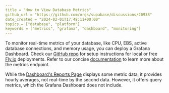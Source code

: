 ```yaml
---
title = "How to View Database Metrics"
github_url = "https://github.com/orgs/supabase/discussions/20938"
date_created = "2024-02-01T17:48:11+00:00"
topics = ["database", "platform"]
keywords = ["metrics", "grafana", "dashboard", "monitoring"]
---
```


To monitor real-time metrics of your database, like CPU, EBS, active database connections, and memory usage, you can deploy a Grafana Dashboard. Check our [GitHub repo](https://github.com/supabase/supabase-grafana) for setup instructions for local or free [Fly.io](http://fly.io/) deployments. Refer to our concise [documentation](https://supabase.com/docs/guides/platform/metrics) to learn more about the metrics endpoint.

While the [Dashboard's Reports Page](https://supabase.com/dashboard/project/_/reports) displays some metric data, it provides hourly averages, not real-time by the second data. However, it offers query metrics, which the Grafana Dashboard does not include.
